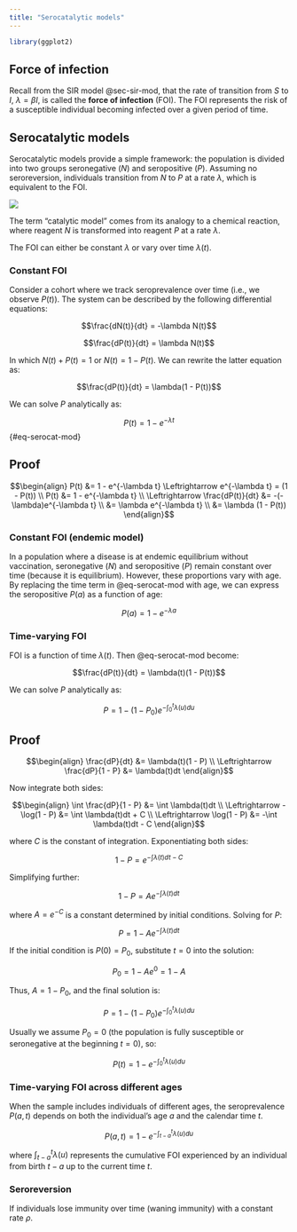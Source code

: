 ```yaml
---
title: "Serocatalytic models"
---
```


```r
library(ggplot2)
```

## Force of infection

Recall from the SIR model @sec-sir-mod, that the rate of transition from $S$ to $I$, $\lambda = \beta I$, is called the **force of infection** (FOI). The FOI represents the risk of a susceptible individual becoming infected over a given period of time.

## Serocatalytic models

Serocatalytic models provide a simple framework: the population is divided into two groups seronegative ($N$) and seropositive ($P$). Assuming no seroreversion, individuals transition from $N$ to $P$ at a rate $\lambda$, which is equivalent to the FOI.

![](img/sero/serocat.svg)

The term "catalytic model" comes from its analogy to a chemical reaction, where reagent $N$ is transformed into reagent $P$ at a rate $\lambda$.

The FOI can either be constant $\lambda$ or vary over time $\lambda(t)$.

### Constant FOI

Consider a cohort where we track seroprevalence over time (i.e., we observe $P(t)$). The system can be described by the following differential equations:

$$\frac{dN(t)}{dt} = -\lambda N(t)$$

$$\frac{dP(t)}{dt} = \lambda N(t)$$

In which $N(t) + P(t) = 1$ or $N(t) = 1 - P(t)$. We can rewrite the latter equation as:

$$\frac{dP(t)}{dt} = \lambda(1 - P(t))$$

We can solve $P$ analytically as:

$$P(t) = 1 - e^{-\lambda t}$$ {#eq-serocat-mod}

::: {.callout-note collapse="true" appearance="minimal"}
## Proof

$$\begin{align}
P(t) &= 1 - e^{-\lambda t} \Leftrightarrow e^{-\lambda t} = (1 - P(t)) \\
P(t) &= 1 - e^{-\lambda t} \\
\Leftrightarrow \frac{dP(t)}{dt} &= -(-\lambda)e^{-\lambda t} \\
&= \lambda e^{-\lambda t} \\
&= \lambda (1 - P(t))
\end{align}$$
:::

### Constant FOI (endemic model)

In a population where a disease is at endemic equilibrium without vaccination, seronegative ($N$) and seropositive ($P$) remain constant over time (because it is equilibrium). However, these proportions vary with age. By replacing the time term in @eq-serocat-mod with age, we can express the seropositive $P(a)$ as a function of age:

$$P(a) = 1 - e^{-\lambda a}$$

### Time-varying FOI

FOI is a function of time $\lambda(t)$. Then @eq-serocat-mod become:

$$\frac{dP(t)}{dt} = \lambda(t)(1 - P(t))$$

We can solve $P$ analytically as:

$$P = 1 - (1 - P_0) e^{-\int_0^t \lambda(u) du}$$

::: {.callout-note collapse="true" appearance="minimal"}
## Proof

$$\begin{align}
\frac{dP}{dt} &= \lambda(t)(1 - P) \\
\Leftrightarrow \frac{dP}{1 - P} &= \lambda(t)dt
\end{align}$$

Now integrate both sides:

$$\begin{align}
\int \frac{dP}{1 - P} &= \int \lambda(t)dt \\
\Leftrightarrow -\log(1 - P) &= \int \lambda(t)dt + C \\
\Leftrightarrow \log(1 - P) &= -\int \lambda(t)dt - C
\end{align}$$

where $C$ is the constant of integration. Exponentiating both sides:

$$1 - P = e^{-\int \lambda(t)dt - C}$$

Simplifying further:

$$1 - P = A e^{-\int \lambda(t) dt}$$

where $A = e^{-C}$ is a constant determined by initial conditions. Solving for $P$:

$$P = 1 - A e^{-\int \lambda(t) dt}$$

If the initial condition is $P(0) = P_0$, substitute $t = 0$ into the solution:

$$P_0 = 1 - A e^0 = 1 - A$$

Thus, $A = 1 - P_0$, and the final solution is:

$$P = 1 - (1 - P_0) e^{-\int_0^t \lambda(u) du}$$
:::

Usually we assume $P_0 = 0$ (the population is fully susceptible or seronegative at the beginning $t = 0$), so:

$$P(t) = 1 - e^{-\int_0^t \lambda(u) du}$$

### Time-varying FOI across different ages

When the sample includes individuals of different ages, the seroprevalence $P(a, t)$ depends on both the individual's age $a$ and the calendar time $t$.

$$P(a, t) = 1 - e^{-\int_{t - a}^t \lambda(u) du}$$

where $\int_{t - a}^t \lambda(u)$ represents the cumulative FOI experienced by an individual from birth $t - a$ up to the current time $t$.

### Seroreversion

If individuals lose immunity over time (waning immunity) with a constant rate $\rho$.
